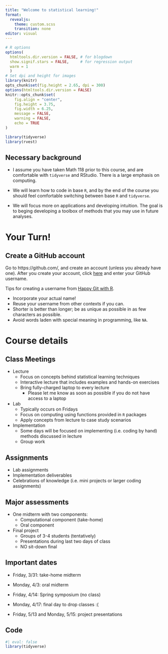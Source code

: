 ```yaml
---
title: "Welcome to statistical learning!"
format: 
  revealjs:
    theme: custom.scss
    transition: none
editor: visual
---
```


```r
# R options
options(
  htmltools.dir.version = FALSE, # for blogdown
  show.signif.stars = FALSE,     # for regression output
  warm = 1
  )
# Set dpi and height for images
library(knitr)
opts_chunk$set(fig.height = 2.65, dpi = 300) 
options(htmltools.dir.version = FALSE)
knitr::opts_chunk$set(
	fig.align = "center",
	fig.height = 3.75,
	fig.width = 6.25,
	message = FALSE,
	warning = FALSE,
	echo = TRUE
)
```

```r
library(tidyverse)
library(rvest)
```

## Necessary background

-   I assume you have taken Math 118 prior to this course, and are comfortable with `tidyverse` and RStudio. There is a large emphasis on computing.

-   We will learn how to code in base `R`, and by the end of the course you should feel comfortable switching between base `R` and `tidyverse`.

-   We will focus more on applications and developing intuition. The goal is to beging developing a toolbox of methods that you may use in future analyses.

# Your Turn!

## Create a GitHub account

::: instructions
Go to https://github.com/, and create an account (unless you already have one). After you create your account, click [here](https://forms.gle/W8Aw1odtjgL41S2u6) and enter your GitHub username.
:::

Tips for creating a username from [Happy Git with R](http://happygitwithr.com/github-acct.html#username-advice).

-   Incorporate your actual name!
-   Reuse your username from other contexts if you can.
-   Shorter is better than longer; be as unique as possible in as few characters as possible.
-   Avoid words laden with special meaning in programming, like `NA`.

# Course details

## Class Meetings

::: incremental
-   Lecture
    -   Focus on concepts behind statistical learning techniques
    -   Interactive lecture that includes examples and hands-on exercises
    -   Bring fully-charged laptop to every lecture
        -   Please let me know as soon as possible if you do not have access to a laptop
-   Lab
    -   Typically occurs on Fridays
    -   Focus on computing using functions provided in `R` packages
    -   Apply concepts from lecture to case study scenarios
-   Implementation
    -   Some days will be focused on implementing (i.e. coding by hand) methods discussed in lecture
    -   Group work
:::

## Assignments

-   Lab assignments
-   Implementation deliverables
-   Celebrations of knowledge (i.e. mini projects or larger coding assignments)

## Major assessments

::: incremental
-   One midterm with two components:
    -   Computational component (take-home)
    -   Oral component
-   Final project
    -   Groups of 3-4 students (tentatively)
    -   Presentations during last two days of class
    -   NO sit-down final
:::

## Important dates

-   Friday, 3/31: take-home midterm

-   Monday, 4/3: oral midterm

-   ::: important
    Friday, 4/14: Spring symposium (no class)
    :::

-   Monday, 4/17: final day to drop classes :(

-   ::: important
    Friday, 5/13 and Monday, 5/15: project presentations
    :::

## Code

```r
#| eval: false
library(tidyverse)
```
